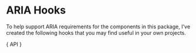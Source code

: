 

<Meta title="Hooks/ARIA" />

# ARIA Hooks

To help support ARIA requirements for the components in
this package, I've created the following hooks that you
may find useful in your own projects.

<Description>{ API }</Description>

